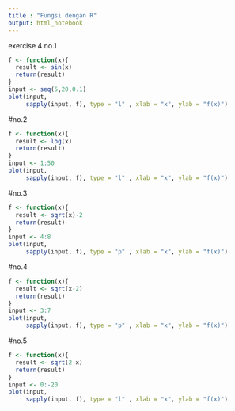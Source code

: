 ---
title : "Fungsi dengan R"
output: html_notebook
---
exercise 4
no.1
```{r}
f <- function(x){
  result <- sin(x)
  return(result)
}
input <- seq(5,20,0.1)
plot(input,
     sapply(input, f), type = "l" , xlab = "x", ylab = "f(x)")
```

#no.2
```{r}
f <- function(x){
  result <- log(x)
  return(result)
}
input <- 1:50
plot(input,
     sapply(input, f), type = "l" , xlab = "x", ylab = "f(x)")
```
#no.3
```{r}
f <- function(x){
  result <- sqrt(x)-2
  return(result)
}
input <- 4:8
plot(input,
     sapply(input, f), type = "p" , xlab = "x", ylab = "f(x)")
```
#no.4
```{r}
f <- function(x){
  result <- sqrt(x-2)
  return(result)
}
input <- 3:7
plot(input,
     sapply(input, f), type = "p" , xlab = "x", ylab = "f(x)")
```
#no.5
```{r}
f <- function(x){
  result <- sqrt(2-x)
  return(result)
}
input <- 0:-20
plot(input,
     sapply(input, f), type = "l" , xlab = "x", ylab = "f(x)")
```

